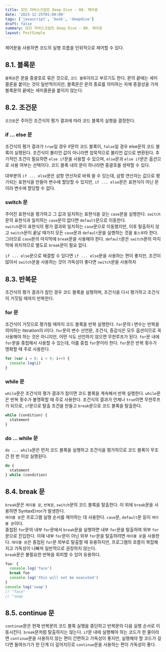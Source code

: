 ```yaml
---
title: 모던 자바스크립트 Deep Dive - 08. 제어문
date: '2023-12-25T01:00:00'
tags: ['javascript', 'book', 'deepdive']
draft: false
summary: 모던 자바스크립트 Deep Dive - 08. 제어문
layout: PostSimple
---
```


제어문을 사용하면 코드의 실행 흐름을 인위적으로 제어할 수 있다.

## 8.1. 블록문

`블록문`은 문을 중괄호로 묶은 것으로, `코드 블록`이라고 부르기도 한다. 문의 끝에는 세미콜론을 붙이는 것이 일반적이지만, 블록문은 문의 종료를 의미하는 자체 종결성을 가져 블록문의 끝에는 세미콜론을 붙이지 않는다.

## 8.2. 조건문

`조건문`은 주어진 조건식의 평가 결과에 따라 코드 블록의 실행을 결정한다.

### if ... else 문

조건식의 평가 결과가 `true`일 경우 if문의 코드 블록이, `false`일 경우 else문의 코드 블록이 실행된다. 조건식이 불리언 값이 아니라면 암묵적으로 불리언 값으로 변환된다. 추가적인 조건이 필요하면 `else if`문을 사용할 수 있으며, `else`문과 `else if`문은 옵션으로 사용 여부는 선택이다. 코드 블록 내의 문이 하나라면 중괄호를 생략할 수 있다.

대부분의 `if ... else`문은 삼항 연산자로 바꿔 쓸 수 있는데, 삼항 연산자는 값으로 평가되는 표현식을 만들어 변수에 할당할 수 있지만, `if ... else`문은 표현식이 아닌 문이라 변수에 할당할 수 없다.

### switch 문

주어진 표현식을 평가하고 그 값과 일치하는 표현식을 갖는 `case`문을 실행한다. `switch`문의 표현식과 일치하는 `case`문이 없다면 `default`문으로 이동한다.  
`switch`문이 표현식의 평가 결과와 일치하는 `case`문으로 이동했지만, 이후 탈출하지 않고 `switch`문이 끝날 때가지 모든 `case`문과 `default`문을 실행하는 것을 `폴스루`라 한다. 그러므로 `case`문의 마지막에 `break`문을 사용해야 한다. `default`문은 `switch`문의 마지막에 위치하므로 별도로 `break`문이 필요 없다.

`if ... else`문으로 해결할 수 있다면 `if ... else`문을 사용하는 편이 좋지만, 조건이 많아서 `switch`문을 사용하는 것이 가독성이 좋다면 `switch`문을 사용하자

## 8.3. 반복문

조건식의 평가 결과가 참인 경우 코드 블록을 실행하며, 조건식을 다시 평가하고 조건식이 거짓일 때까지 반복한다.

### for 문

조건식이 거짓으로 평가될 때까지 코드 블록을 반복 실행한다. `for`문의 i 변수는 반복을 의미하는 iteration의 i이다. `for`문의 변수 선언문, 조건식, 증감식은 모두 옵션이므로 꼭 사용해야 하는 것은 아니지만, 어떤 식도 선언하지 않으면 무한루프가 된다. `for`문 내에 `for`문을 중첩해서 사용할 수 있는데, 이를 중첩 `for`문이라 한다. `for`문은 반복 횟수가 명확할 때 주로 사용한다.

```js
for (var i = 0; i < 9; i++) {
  console.log(i)
}
```

### while 문

`while`문은 조건식의 평가 결과가 참이면 코드 블록을 계속해서 반복 실행한다. `while`문은 반복 횟수가 불명확할 때 주로 사용한다. 조건식의 결과가 언제나 `true`이면 무한루프가 되므로, `if`문으로 탈출 조건을 만들고 `break`문으로 코드 블록을 탈출한다.

```js
while (condition) {
  statement
}
```

### do ... while 문

`do ... while`문은 먼저 코드 블록을 실행하고 조건식을 평가하므로 코드 블록이 무조건 한 번 이상 실행된다.

```js
do {
  statement
} while (condition)
```

## 8.4. break 문

`break`문은 `레이블 문`, `반복문`, `switch`문의 코드 블록을 탈출한다. 이 외에 `break`문을 사용하면 SyntaxError가 발생한다.  
`레이블 문`은 프로그램 실행 순서를 제어하는 데 사용한다. `case`문, `default`문 등이 `레이블 문`이다.  
중첩된 `for`문의 내부 `for`문에서 `break`문을 실행하면 내부 `for`문을 탈출하여 외부 `for`문으로 진입한다. 이때 내부 `for`문이 아닌 외부 `for`문을 탈출하려면 `레이블 문`을 사용한다. `레이블 문`은 중첩된 `for`문 외부로 탈출할 때 유용하지만, 프로그램의 흐름이 복잡해지고 가독성이 나빠져 일반적으로 권장하지 않는다.  
`break`문은 불필요한 반복을 회피할 수 있어 유용하다.

```js
foo: {
  console.log('face')
  break foo
  console.log('this will not be executed')
}
console.log('swap')
// "face"
// "swap
```

## 8.5. continue 문

`continue`문은 현재 반복문의 코드 블록 실행을 중단하고 반복문의 다음 실행 순서로 이동시킨다. `break`문처럼 탈출하지는 않는다. `if`문 내에 실행해야 하는 코드가 한 줄이라면 `continue`문을 사용하지 않는 편이 간편하고 가독성이 좋지만, 실행해야 할 코드가 길다면 들여쓰기가 한 단계 더 깊어지므로 `continue`문을 사용하는 편이 가독성이 좋다.
